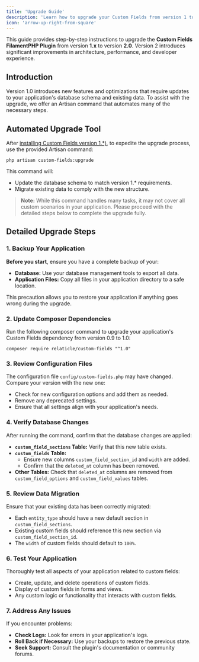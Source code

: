 ```yaml
---
title: 'Upgrade Guide'
description: 'Learn how to upgrade your Custom Fields from version 1 to version 2'
icon: 'arrow-up-right-from-square'
---
```


This guide provides step-by-step instructions to upgrade the **Custom Fields FilamentPHP Plugin** from version **1.x** to version **2.0**. Version 2 introduces significant improvements in architecture, performance, and developer experience.

## Introduction

Version 1.0 introduces new features and optimizations that require updates to your application's database schema and existing data. To assist with the upgrade, we offer an Artisan command that automates many of the necessary steps.

## Automated Upgrade Tool

After [installing Custom Fields version 1.*)](/upgrade#2-update-composer-dependencies), to expedite the upgrade process, use the provided Artisan command:

```shell
php artisan custom-fields:upgrade
```

This command will:

- Update the database schema to match version 1.* requirements.
- Migrate existing data to comply with the new structure.

> **Note:** While this command handles many tasks, it may not cover all custom scenarios in your application. Please proceed with the detailed steps below to complete the upgrade fully.

## Detailed Upgrade Steps

### 1. Backup Your Application

**Before you start**, ensure you have a complete backup of your:

- **Database:** Use your database management tools to export all data.
- **Application Files:** Copy all files in your application directory to a safe location.

This precaution allows you to restore your application if anything goes wrong during the upgrade.

### 2. Update Composer Dependencies

Run the following composer command to upgrade your application's Custom Fields dependency from version 0.9 to 1.0:

```shell
composer require relaticle/custom-fields "^1.0"
```

### 3. Review Configuration Files

The configuration file `config/custom-fields.php` may have changed. Compare your version with the new one:

- Check for new configuration options and add them as needed.
- Remove any deprecated settings.
- Ensure that all settings align with your application's needs.

### 4. Verify Database Changes

After running the command, confirm that the database changes are applied:

- **`custom_field_sections` Table:** Verify that this new table exists.
- **`custom_fields` Table:**
  - Ensure new columns `custom_field_section_id` and `width` are added.
  - Confirm that the `deleted_at` column has been removed.
- **Other Tables:** Check that `deleted_at` columns are removed from `custom_field_options` and `custom_field_values` tables.

### 5. Review Data Migration

Ensure that your existing data has been correctly migrated:

- Each `entity_type` should have a new default section in `custom_field_sections`.
- Existing custom fields should reference this new section via `custom_field_section_id`.
- The `width` of custom fields should default to `100%`.

### 6. Test Your Application

Thoroughly test all aspects of your application related to custom fields:

- Create, update, and delete operations of custom fields.
- Display of custom fields in forms and views.
- Any custom logic or functionality that interacts with custom fields.

### 7. Address Any Issues

If you encounter problems:

- **Check Logs:** Look for errors in your application's logs.
- **Roll Back if Necessary:** Use your backups to restore the previous state.
- **Seek Support:** Consult the plugin's documentation or community forums.
